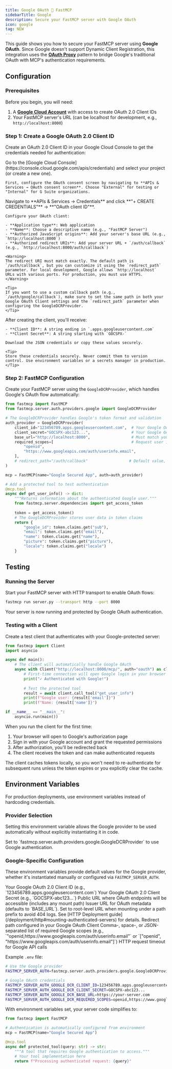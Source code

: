 ```yaml
---
title: Google OAuth 🤝 FastMCP
sidebarTitle: Google
description: Secure your FastMCP server with Google OAuth
icon: google
tag: NEW
---
```



<VersionBadge version="2.12.0" />

This guide shows you how to secure your FastMCP server using **Google OAuth**. Since Google doesn't support Dynamic Client Registration, this integration uses the [**OAuth Proxy**](/servers/auth/oauth-proxy) pattern to bridge Google's traditional OAuth with MCP's authentication requirements.

## Configuration

### Prerequisites

Before you begin, you will need:
1. A **[Google Cloud Account](https://console.cloud.google.com/)** with access to create OAuth 2.0 Client IDs
2. Your FastMCP server's URL (can be localhost for development, e.g., `http://localhost:8000`)

### Step 1: Create a Google OAuth 2.0 Client ID

Create an OAuth 2.0 Client ID in your Google Cloud Console to get the credentials needed for authentication:

<Steps>
<Step title="Navigate to OAuth Consent Screen">
    Go to the [Google Cloud Console](https://console.cloud.google.com/apis/credentials) and select your project (or create a new one).
    
    First, configure the OAuth consent screen by navigating to **APIs & Services → OAuth consent screen**. Choose "External" for testing or "Internal" for G Suite organizations.
</Step>

<Step title="Create OAuth 2.0 Client ID">
    Navigate to **APIs & Services → Credentials** and click **"+ CREATE CREDENTIALS"** → **"OAuth client ID"**.
    
    Configure your OAuth client:
    
    - **Application type**: Web application
    - **Name**: Choose a descriptive name (e.g., "FastMCP Server")
    - **Authorized JavaScript origins**: Add your server's base URL (e.g., `http://localhost:8000`)
    - **Authorized redirect URIs**: Add your server URL + `/auth/callback` (e.g., `http://localhost:8000/auth/callback`)
    
    <Warning>
    The redirect URI must match exactly. The default path is `/auth/callback`, but you can customize it using the `redirect_path` parameter. For local development, Google allows `http://localhost` URLs with various ports. For production, you must use HTTPS.
    </Warning>
    
    <Tip>
    If you want to use a custom callback path (e.g., `/auth/google/callback`), make sure to set the same path in both your Google OAuth Client settings and the `redirect_path` parameter when configuring the GoogleDCRProvider.
    </Tip>
</Step>

<Step title="Save Your Credentials">
    After creating the client, you'll receive:
    
    - **Client ID**: A string ending in `.apps.googleusercontent.com`
    - **Client Secret**: A string starting with `GOCSPX-`
    
    Download the JSON credentials or copy these values securely.
    
    <Tip>
    Store these credentials securely. Never commit them to version control. Use environment variables or a secrets manager in production.
    </Tip>
</Step>
</Steps>

### Step 2: FastMCP Configuration

Create your FastMCP server using the `GoogleDCRProvider`, which handles Google's OAuth flow automatically:

```python server.py
from fastmcp import FastMCP
from fastmcp.server.auth.providers.google import GoogleDCRProvider

# The GoogleDCRProvider handles Google's token format and validation
auth_provider = GoogleDCRProvider(
    client_id="123456789.apps.googleusercontent.com",  # Your Google OAuth Client ID
    client_secret="GOCSPX-abc123...",                  # Your Google OAuth Client Secret
    base_url="http://localhost:8000",                  # Must match your OAuth configuration
    required_scopes=[                                  # Request user information
        "openid",
        "https://www.googleapis.com/auth/userinfo.email",
    ],
    # redirect_path="/auth/callback"                  # Default value, customize if needed
)

mcp = FastMCP(name="Google Secured App", auth=auth_provider)

# Add a protected tool to test authentication
@mcp.tool
async def get_user_info() -> dict:
    """Returns information about the authenticated Google user."""
    from fastmcp.server.dependencies import get_access_token
    
    token = get_access_token()
    # The GoogleDCRProvider stores user data in token claims
    return {
        "google_id": token.claims.get("sub"),
        "email": token.claims.get("email"),
        "name": token.claims.get("name"),
        "picture": token.claims.get("picture"),
        "locale": token.claims.get("locale")
    }
```

## Testing

### Running the Server

Start your FastMCP server with HTTP transport to enable OAuth flows:

```bash
fastmcp run server.py --transport http --port 8000
```

Your server is now running and protected by Google OAuth authentication.

### Testing with a Client

Create a test client that authenticates with your Google-protected server:

```python test_client.py
from fastmcp import Client
import asyncio

async def main():
    # The client will automatically handle Google OAuth
    async with Client("http://localhost:8000/mcp/", auth="oauth") as client:
        # First-time connection will open Google login in your browser
        print("✓ Authenticated with Google!")
        
        # Test the protected tool
        result = await client.call_tool("get_user_info")
        print(f"Google user: {result['email']}")
        print(f"Name: {result['name']}")

if __name__ == "__main__":
    asyncio.run(main())
```

When you run the client for the first time:
1. Your browser will open to Google's authorization page
2. Sign in with your Google account and grant the requested permissions
3. After authorization, you'll be redirected back
4. The client receives the token and can make authenticated requests

<Info>
The client caches tokens locally, so you won't need to re-authenticate for subsequent runs unless the token expires or you explicitly clear the cache.
</Info>

## Environment Variables

<VersionBadge version="2.12.1" />

For production deployments, use environment variables instead of hardcoding credentials.

### Provider Selection

Setting this environment variable allows the Google provider to be used automatically without explicitly instantiating it in code.

<Card>
<ParamField path="FASTMCP_SERVER_AUTH" default="Not set">
Set to `fastmcp.server.auth.providers.google.GoogleDCRProvider` to use Google authentication.
</ParamField>
</Card>

### Google-Specific Configuration

These environment variables provide default values for the Google provider, whether it's instantiated manually or configured via `FASTMCP_SERVER_AUTH`.

<Card>
<ParamField path="FASTMCP_SERVER_AUTH_GOOGLE_DCR_CLIENT_ID" required>
Your Google OAuth 2.0 Client ID (e.g., `123456789.apps.googleusercontent.com`)
</ParamField>

<ParamField path="FASTMCP_SERVER_AUTH_GOOGLE_DCR_CLIENT_SECRET" required>
Your Google OAuth 2.0 Client Secret (e.g., `GOCSPX-abc123...`)
</ParamField>

<ParamField path="FASTMCP_SERVER_AUTH_GOOGLE_DCR_BASE_URL" default="http://localhost:8000">
Public URL where OAuth endpoints will be accessible (includes any mount path)
</ParamField>

<ParamField path="FASTMCP_SERVER_AUTH_GOOGLE_DCR_ISSUER_URL" default="Uses BASE_URL">
Issuer URL for OAuth metadata (defaults to `BASE_URL`). Set to root-level URL when mounting under a path prefix to avoid 404 logs. See [HTTP Deployment guide](/deployment/http#mounting-authenticated-servers) for details.
</ParamField>

<ParamField path="FASTMCP_SERVER_AUTH_GOOGLE_DCR_REDIRECT_PATH" default="/auth/callback">
Redirect path configured in your Google OAuth Client
</ParamField>

<ParamField path="FASTMCP_SERVER_AUTH_GOOGLE_DCR_REQUIRED_SCOPES" default="[]">
Comma-, space-, or JSON-separated list of required Google scopes (e.g., `"openid,https://www.googleapis.com/auth/userinfo.email"` or `["openid", "https://www.googleapis.com/auth/userinfo.email"]`)
</ParamField>

<ParamField path="FASTMCP_SERVER_AUTH_GOOGLE_DCR_TIMEOUT_SECONDS" default="10">
HTTP request timeout for Google API calls
</ParamField>
</Card>

Example `.env` file:
```bash
# Use the Google provider
FASTMCP_SERVER_AUTH=fastmcp.server.auth.providers.google.GoogleDCRProvider

# Google OAuth credentials
FASTMCP_SERVER_AUTH_GOOGLE_DCR_CLIENT_ID=123456789.apps.googleusercontent.com
FASTMCP_SERVER_AUTH_GOOGLE_DCR_CLIENT_SECRET=GOCSPX-abc123...
FASTMCP_SERVER_AUTH_GOOGLE_DCR_BASE_URL=https://your-server.com
FASTMCP_SERVER_AUTH_GOOGLE_DCR_REQUIRED_SCOPES=openid,https://www.googleapis.com/auth/userinfo.email
```

With environment variables set, your server code simplifies to:

```python server.py
from fastmcp import FastMCP

# Authentication is automatically configured from environment
mcp = FastMCP(name="Google Secured App")

@mcp.tool
async def protected_tool(query: str) -> str:
    """A tool that requires Google authentication to access."""
    # Your tool implementation here
    return f"Processing authenticated request: {query}"
```